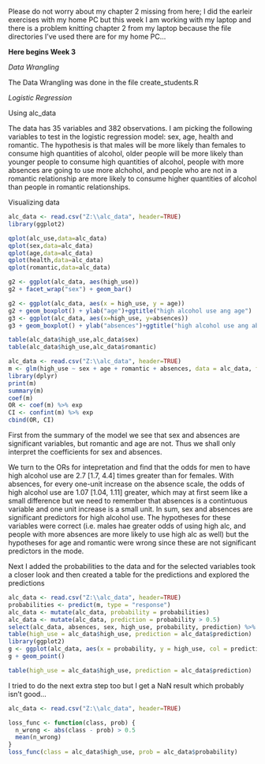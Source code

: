 
Please do not worry about my chapter 2 missing from here; I did the earleir exercises with my home PC but this week I am working with my laptop and there is a problem knitting chapter 2 from my laptop because the file directories I've used there are for my home PC...

**Here begins Week 3**

*Data Wrangling*

The Data Wrangling was done in the file create_students.R

*Logistic Regression*

Using alc_data

The data has 35 variables and 382 observations. I am picking the following variables to test in the logistic regression model: sex, age, health and romantic. The hypothesis is that males will be more likely than females to consume high quantities of alcohol, older people will be more likely than younger people to consume high quantities of alcohol, people with more absences are going to use more alchohol, and people who are not in a romantic relationship are more likely to consume higher quantities of alcohol than people in romantic relationships.

Visualizing data


```r
alc_data <- read.csv("Z:\\alc_data", header=TRUE)
library(ggplot2)

qplot(alc_use,data=alc_data)
qplot(sex,data=alc_data)
qplot(age,data=alc_data)
qplot(health,data=alc_data)
qplot(romantic,data=alc_data)

g2 <- ggplot(alc_data, aes(high_use))
g2 + facet_wrap("sex") + geom_bar()

g2 <- ggplot(alc_data, aes(x = high_use, y = age))
g2 + geom_boxplot() + ylab("age")+ggtitle("high alcohol use ang age")
g3 <- ggplot(alc_data, aes(x=high_use, y=absences))
g3 + geom_boxplot() + ylab("absences")+ggtitle("high alcohol use ang absences")

table(alc_data$high_use,alc_data$sex)
table(alc_data$high_use,alc_data$romantic)
```


```r
alc_data <- read.csv("Z:\\alc_data", header=TRUE)
m <- glm(high_use ~ sex + age + romantic + absences, data = alc_data, family = "binomial")
library(dplyr)
print(m)
summary(m)
coef(m)
OR <- coef(m) %>% exp
CI <- confint(m) %>% exp
cbind(OR, CI)
```

First from the summary of the model we see that sex and absences are significant variables, but romantic and age are not. Thus we shall only interpret the coefficients for sex and absences.

We turn to the ORs for intepretation and find that the odds for men to have high alcohol use are 2.7 [1.7, 4.4] times greater than for females. With absences, for every one-unit increase on the absence scale, the odds of high alcohol use are 1.07 [1.04, 1.11] greater, which may at first seem like a small difference but we need to remember that absences is a contintuous variable and one unit increase is a small unit. In sum, sex and absences are significant predictors for high alcohol use. The hypotheses for these variables were correct (i.e. males hae greater odds of using high alc, and people with more absences are more likely to use high alc as well) but the hypotheses for age and romantic were wrong since these are not significant predictors in the mode.

Next I added the probabilities to the data and for the selected variables took a closer look and then created a table for the predictions and explored the predictions
```r
alc_data <- read.csv("Z:\\alc_data", header=TRUE)
probabilities <- predict(m, type = "response")
alc_data <- mutate(alc_data, probability = probabilities)
alc_data <- mutate(alc_data, prediction = probability > 0.5)
select(alc_data, absences, sex, high_use, probability, prediction) %>% tail(10)
table(high_use = alc_data$high_use, prediction = alc_data$prediction)
library(ggplot2)
g <- ggplot(alc_data, aes(x = probability, y = high_use, col = prediction))
g + geom_point()

table(high_use = alc_data$high_use, prediction = alc_data$prediction)
```

I tried to do the next extra step too but I get a NaN result which probably isn't good...
```r
alc_data <- read.csv("Z:\\alc_data", header=TRUE)

loss_func <- function(class, prob) {
  n_wrong <- abs(class - prob) > 0.5
  mean(n_wrong)
}
loss_func(class = alc_data$high_use, prob = alc_data$probability)
```
